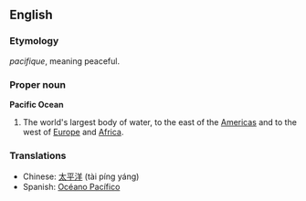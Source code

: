 ==English==

===Etymology===
{{F.}} ''pacifique'', meaning peaceful.

{{wikipedia}}
===Proper noun===
'''Pacific Ocean'''

#The world's largest body of water, to the east of the [[America]]s and to the west of [[Europe]] and [[Africa]].

===Translations===

*Chinese: [[太平洋]] (tài píng yáng)
*Spanish: [[Océano Pacífico]]